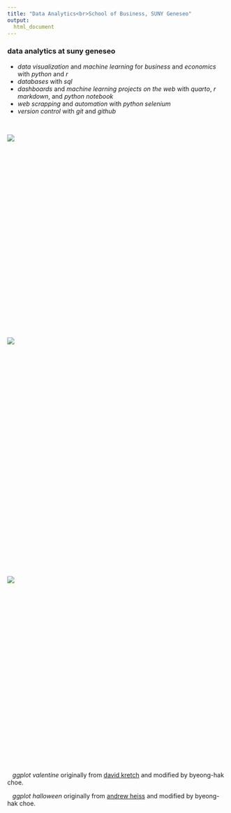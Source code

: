```yaml
---
title: "Data Analytics<br>School of Business, SUNY Geneseo"
output: 
  html_document
---
```


### data analytics at suny geneseo

- *data visualization* and *machine learning* for *business* and *economics* with *python* and *r* 
- *databases* with *sql* 
- *dashboards* and *machine learning projects on the web* with *quarto*, *r markdown*, and *python notebook*
- *web scrapping* and *automation* with *python selenium*
- *version control* with *git* and *github*  

<br>

<div style="width:600px; height:450px">
![](figures/valentine.gif)
</div>


<div style="width:600px; height:450px">
![](figures/spooky-data.gif)
</div>

<br><br>
<br><br>

<div style="width:600px; height:350px">
![](figures/correlation_causation.jpg)
</div>

<br><br>
<br><br>

&nbsp;&nbsp; *ggplot valentine* originally from [david kretch](https://www.linkedin.com/in/davidkretch/) and modified by byeong-hak choe.

&nbsp;&nbsp; *ggplot halloween* originally from [andrew heiss](https://twitter.com/andrewheiss/status/1057682358135021568) and modified by byeong-hak choe.




